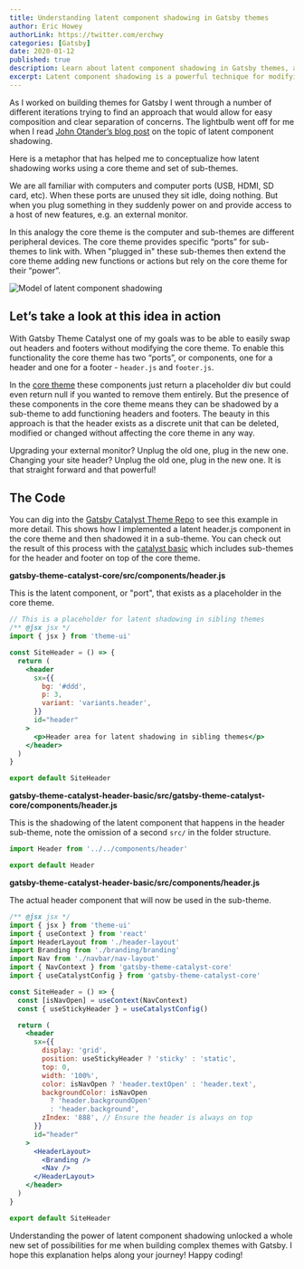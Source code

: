 ```yaml
---
title: Understanding latent component shadowing in Gatsby themes
author: Eric Howey
authorLink: https://twitter.com/erchwy
categories: [Gatsby]
date: 2020-01-12
published: true
description: Learn about latent component shadowing in Gatsby themes, a technique for modifying components in a theme without needing to edit the theme's code directly.
excerpt: Latent component shadowing is a powerful technique for modifying components in a Gatsby theme without needing to modify the theme's code directly. In this article, we'll explain what latent component shadowing is, how it works, and how to use it in your Gatsby themes. We'll also cover some best practices for using latent component shadowing effectively, and explore some common use cases.
---
```


As I worked on building themes for Gatsby I went through a number of different iterations trying to find an approach that would allow for easy composition and clear separation of concerns. The lightbulb went off for me when I read [John Otander’s blog post](https://johno.com/latent-component-shadowing) on the topic of latent component shadowing.

Here is a metaphor that has helped me to conceptualize how latent shadowing works using a core theme and set of sub-themes.

We are all familiar with computers and computer ports (USB, HDMI, SD card, etc). When these ports are unused they sit idle, doing nothing. But when you plug something in they suddenly power on and provide access to a host of new features, e.g. an external monitor.

In this analogy the core theme is the computer and sub-themes are different peripheral devices. The core theme provides specific “ports” for sub-themes to link with. When "plugged in" these sub-themes then extend the core theme adding new functions or actions but rely on the core theme for their “power”.

![Model of latent component shadowing](./model-latent-shadowing.png 'Model of latent component shadowing')

## Let’s take a look at this idea in action

With Gatsby Theme Catalyst one of my goals was to be able to easily swap out headers and footers without modifying the core theme. To enable this functionality the core theme has two “ports”, or components, one for a header and one for a footer - `header.js` and `footer.js`.

In the [core theme](https://gatsby-starter-catalyst-core.netlify.com/) these components just return a placeholder div but could even return null if you wanted to remove them entirely. But the presence of these components in the core theme means they can be shadowed by a sub-theme to add functioning headers and footers. The beauty in this approach is that the header exists as a discrete unit that can be deleted, modified or changed without affecting the core theme in any way.

Upgrading your external monitor? Unplug the old one, plug in the new one. Changing your site header? Unplug the old one, plug in the new one. It is that straight forward and that powerful!

## The Code

You can dig into the [Gatsby Catalyst Theme Repo](https://github.com/ehowey/gatsby-theme-catalyst) to see this example in more detail. This shows how I implemented a latent header.js component in the core theme and then shadowed it in a sub-theme. You can check out the result of this process with the [catalyst basic](https://gatsby-starter-catalyst-basic.netlify.com/) which includes sub-themes for the header and footer on top of the core theme.

**gatsby-theme-catalyst-core/src/components/header.js**

This is the latent component, or "port", that exists as a placeholder in the core theme.

```jsx
// This is a placeholder for latent shadowing in sibling themes
/** @jsx jsx */
import { jsx } from 'theme-ui'

const SiteHeader = () => {
  return (
    <header
      sx={{
        bg: '#ddd',
        p: 3,
        variant: 'variants.header',
      }}
      id="header"
    >
      <p>Header area for latent shadowing in sibling themes</p>
    </header>
  )
}

export default SiteHeader
```

**gatsby-theme-catalyst-header-basic/src/gatsby-theme-catalyst-core/components/header.js**

This is the shadowing of the latent component that happens in the header sub-theme, note the omission of a second `src/` in the folder structure.

```jsx
import Header from '../../components/header'

export default Header
```

**gatsby-theme-catalyst-header-basic/src/components/header.js**

The actual header component that will now be used in the sub-theme.

```jsx
/** @jsx jsx */
import { jsx } from 'theme-ui'
import { useContext } from 'react'
import HeaderLayout from './header-layout'
import Branding from './branding/branding'
import Nav from './navbar/nav-layout'
import { NavContext } from 'gatsby-theme-catalyst-core'
import { useCatalystConfig } from 'gatsby-theme-catalyst-core'

const SiteHeader = () => {
  const [isNavOpen] = useContext(NavContext)
  const { useStickyHeader } = useCatalystConfig()

  return (
    <header
      sx={{
        display: 'grid',
        position: useStickyHeader ? 'sticky' : 'static',
        top: 0,
        width: '100%',
        color: isNavOpen ? 'header.textOpen' : 'header.text',
        backgroundColor: isNavOpen
          ? 'header.backgroundOpen'
          : 'header.background',
        zIndex: '888', // Ensure the header is always on top
      }}
      id="header"
    >
      <HeaderLayout>
        <Branding />
        <Nav />
      </HeaderLayout>
    </header>
  )
}

export default SiteHeader
```

Understanding the power of latent component shadowing unlocked a whole new set of possibilities for me when building complex themes with Gatsby. I hope this explanation helps along your journey! Happy coding!
